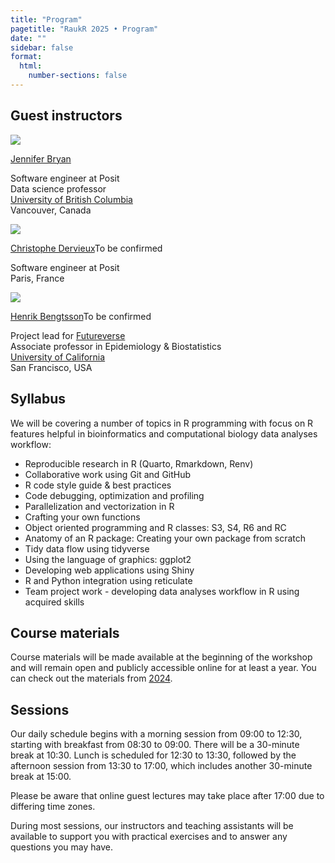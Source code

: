 ```yaml
---
title: "Program"
pagetitle: "RaukR 2025 • Program"
date: ""
sidebar: false
format:
  html:
    number-sections: false
---
```


## Guest instructors

::: {.guest-parent}
::: {.guest-child}

![](assets/images/profile/jenny-bryan.webp){.nolightbox}

[Jennifer Bryan](https://jennybryan.org/)

Software engineer at Posit  
Data science professor  
[University of British Columbia](https://www.stat.ubc.ca/jenny-bryan)  
Vancouver, Canada

:::
::: {.guest-child}

![](assets/images/profile/christophe-dervieux.webp){.nolightbox}

[Christophe Dervieux](https://github.com/cderv)[To be confirmed]{.badge}

Software engineer at Posit  
Paris, France  

:::
::: {.guest-child}

![](assets/images/profile/henrik-bengtsson.webp){.nolightbox}

[Henrik Bengtsson](https://www.linkedin.com/in/henrikbengtsson/)[To be confirmed]{.badge}

Project lead for [Futureverse](https://www.futureverse.org/)  
Associate professor in Epidemiology & Biostatistics  
[University of California](https://profiles.ucsf.edu/henrik.bengtsson)  
San Francisco, USA

:::
:::

## Syllabus

We will be covering a number of topics in R programming with focus on R features helpful in bioinformatics and computational biology data analyses workflow:

- Reproducible research in R (Quarto, Rmarkdown, Renv)
- Collaborative work using Git and GitHub
- R code style guide & best practices
- Code debugging, optimization and profiling
- Parallelization and vectorization in R
- Crafting your own functions
- Object oriented programming and R classes: S3, S4, R6 and RC
- Anatomy of an R package: Creating your own package from scratch
- Tidy data flow using tidyverse
- Using the language of graphics: ggplot2
- Developing web applications using Shiny
- R and Python integration using reticulate
- Team project work - developing data analyses workflow in R using acquired skills

## Course materials

Course materials will be made available at the beginning of the workshop and will remain open and publicly accessible online for at least a year. You can check out the materials from [2024](https://nbisweden.github.io/raukr-2024/contents.html).

## Sessions

Our daily schedule begins with a morning session from 09:00 to 12:30, starting with breakfast from 08:30 to 09:00. There will be a 30-minute break at 10:30. Lunch is scheduled for 12:30 to 13:30, followed by the afternoon session from 13:30 to 17:00, which includes another 30-minute break at 15:00.

Please be aware that online guest lectures may take place after 17:00 due to differing time zones.

During most sessions, our instructors and teaching assistants will be available to support you with practical exercises and to answer any questions you may have.
